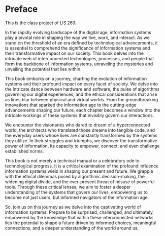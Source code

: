 # Preface {.unnumbered}

This is the class project of LIS 260.

In the rapidly evolving landscape of the digital age, information systems play a pivotal role in shaping the way we live, work, and interact. As we stand on the threshold of an era defined by technological advancements, it is essential to comprehend the significance of information systems and their transformative impact on our society. This book delves into the intricate web of interconnected technologies, processes, and people that form the backbone of information systems, unraveling the mysteries and unveiling the potential that lies within.

This book embarks on a journey, charting the evolution of information systems and their profound impact on every facet of society. We delve into the intricate dance between hardware and software, the pulse of algorithms governing our digital experiences, and the ethical considerations that arise as lines blur between physical and virtual worlds. From the groundbreaking innovations that sparked the information age to the cutting-edge advancements shaping our future, each chapter becomes a window into the intricate workings of these systems that invisibly govern our interactions.

We encounter the visionaries who dared to dream of a hyperconnected world, the architects who translated those dreams into tangible code, and the everyday users whose lives are constantly transformed by the systems they utilize. In their struggles and triumphs, we discover the transformative power of information, its capacity to empower, connect, and even challenge established norms.

This book is not merely a technical manual or a celebratory ode to technological progress. It is a critical examination of the profound influence information systems wield in shaping our present and future. We grapple with the ethical dilemmas posed by algorithmic decision-making, the widening digital divide, and the ever-present threat of misuse of powerful tools. Through these critical lenses, we aim to foster a deeper understanding of the systems that govern our lives, empowering us to become not just users, but informed navigators of the information age.

So, join us on this journey as we delve into the captivating world of information systems. Prepare to be surprised, challenged, and ultimately, empowered by the knowledge that within these interconnected networks lies the potential to shape a future driven by informed choices, meaningful connections, and a deeper understanding of the world around us.
